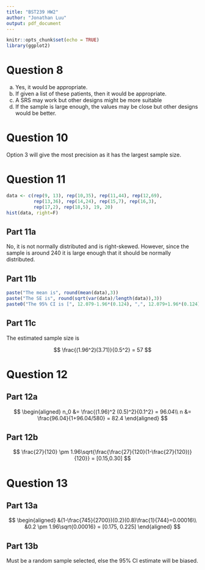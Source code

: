 ```yaml
---
title: "BST239 HW2"
author: "Jonathan Luu"
output: pdf_document
---
```


```r
knitr::opts_chunk$set(echo = TRUE)
library(ggplot2)
```

# Question 8

a. Yes, it would be appropriate. 
b. If given a list of these patients, then it would be appropriate.
c. A SRS may work but other designs might be more suitable
d. If the sample is large enough, the values may be close but other designs would be better.

# Question 10

Option 3 will give the most precision as it has the largest sample size.

# Question 11

```r
data <- c(rep(9, 13), rep(10,35), rep(11,44), rep(12,69),
          rep(13,36), rep(14,24), rep(15,7), rep(16,3),
          rep(17,2), rep(18,5), 19, 20)
hist(data, right=F)
```

## Part 11a

No, it is not normally distributed and is right-skewed. However, since the sample is around 240 it is large enough that it should be normally distributed.

## Part 11b

```r
paste("The mean is", round(mean(data),3))
paste("The SE is", round(sqrt(var(data)/length(data)),3))
paste0("The 95% CI is [", 12.079-1.96*(0.124), ",", 12.079+1.96*(0.124), "]")
```

## Part 11c

The estimated sample size is 

$$
\frac{(1.96^2)(3.71)}{0.5^2} = 57
$$

# Question 12


## Part 12a

$$
\begin{aligned}
n_0 &= \frac{(1.96)^2 (0.5)^2}{0.1^2} = 96.04\\
n &= \frac{96.04}{1+96.04/580} = 82.4
\end{aligned}
$$

## Part 12b

$$
\frac{27}{120} \pm 1.96\sqrt{\frac{\frac{27}{120}(1-\frac{27}{120})}{120}} = [0.15,0.30]
$$

# Question 13

## Part 13a

$$
\begin{aligned}
&(1-\frac{745}{2700})(0.2)(0.8)\frac{1}{744}=0.00016\\
&0.2 \pm 1.96\sqrt{0.00016} = [0.175, 0.225]
\end{aligned}
$$

## Part 13b
Must be a random sample selected, else the 95% CI estimate will be biased.
